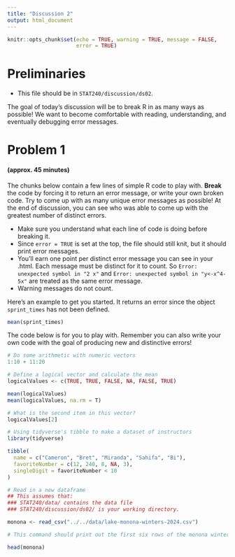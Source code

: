 ```yaml
---
title: "Discussion 2"
output: html_document
---
```


```r
knitr::opts_chunk$set(echo = TRUE, warning = TRUE, message = FALSE,
                      error = TRUE)
```

# Preliminaries

- This file should be in `STAT240/discussion/ds02`.

The goal of today's discussion will be to break R in as many ways as possible!  We want to become comfortable with reading, understanding, and eventually debugging error messages.


# Problem 1 
#### (approx. 45 minutes)

The chunks below contain a few lines of simple R code to play with.  **Break** the code by forcing it to return an error message, or write your own broken code.  Try to come up with as many unique error messages as possible!  At the end of discussion, you can see who was able to come up with the greatest number of distinct errors.

- Make sure you understand what each line of code is doing before breaking it.
- Since `error = TRUE` is set at the top, the file should still knit, but it should print error messages.
- You'll earn one point per distinct error message you can see in your .html. Each message must be distinct for it to count.  So `Error: unexpected symbol in "2 x"` and `Error: unexpected symbol in "y<-x^4-5x"` are treated as the same error message.
- Warning messages do not count.

Here's an example to get you started.  It returns an error since the object `sprint_times` has not been defined.

```r
mean(sprint_times)
```

The code below is for you to play with.  Remember you can also write your own code with the goal of producing new and distinctive errors!

```r
# Do some arithmetic with numeric vectors
1:10 + 11:20
```

```r
# Define a logical vector and calculate the mean
logicalValues <- c(TRUE, TRUE, FALSE, NA, FALSE, TRUE)

mean(logicalValues)
mean(logicalValues, na.rm = T)

# What is the second item in this vector?
logicalValues[2]
```

```r
# Using tidyverse's tibble to make a dataset of instructors
library(tidyverse)

tibble(
  name = c("Cameron", "Bret", "Miranda", "Sahifa", "Bi"),
  favoriteNumber = c(12, 240, 8, NA, 3),
  singleDigit = favoriteNumber < 10
)
```

```r
# Read in a new dataframe
## This assumes that:
### STAT240/data/ contains the data file
### STAT240/discussion/ds02/ is your working directory.

monona <- read_csv("../../data/lake-monona-winters-2024.csv")

# This command should print out the first six rows of the monona winters dataset, starting with 1855-1856.

head(monona)
```









